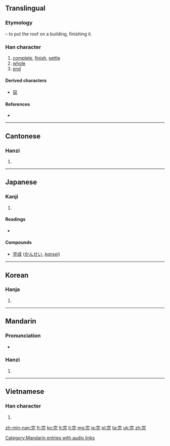 ==Translingual==
{{stroke order|strokes=7}}

===Etymology===
{{Han compound|宀|t1=roof|元|ls=psc|c1=s|c2=p}} – to put the roof on a building, finishing it.

===Han character===
{{Han char|rn=40|rad=宀|as=04|sn=7|four=3021<sub>1</sub>|canj=十一一山 (JMMU)|ids=⿱[[宀]][[元]]}}

# [[complete]], [[finish]], [[settle]]
# [[whole]]
# [[end]]

====Derived characters====
* [[寇]]

====References====
* {{Han ref|kx=0282.130|dkj=07079|dj=0555.010|hdz=20914.020|uh=5B8C|ud=23436|bh=A7B9|bd=42937}}

----

==Cantonese==

===Hanzi===
{{yue-hanzi|jyut=|y=yun4}}

# {{defn|lang=yue|sort=宀04}}

----

==Japanese==

===Kanji===
{{ja-kanji|grade=4|rs=宀04}}

# {{defn|lang=ja|sort=宀04}}

====Readings====
* {{ja-readings|on=[[かん]] (kan)|kun=[[まったい]] (mattai), [[まっとうする]] (mattousuru)}}

====Compounds====
* [[完成]] ([[かんせい]], ''[[kansei]]'')

----

==Korean==

===Hanja===
{{ko-hanja|hangeul=완|rv=wan|mr=wan}}

# {{defn|lang=ko|sort=宀04}}

----

==Mandarin==

===Pronunciation===
* {{audio|zh-wán.ogg|audio}}

===Hanzi===
{{cmn-hanzi|pin=[[wán]] ([[wan2]])|wg=wan<sup>2</sup>}}

# {{defn|lang=cmn|sort=宀04}}

[[Category:Mandarin entries with audio links]]

----

==Vietnamese==

===Han character===
{{vi-hantu|[[hoàn]]|rs=宀04}}

# {{defn|lang=vi|sort=宀04}}

[[zh-min-nan:完]]
[[fr:完]]
[[ko:完]]
[[lt:完]]
[[li:完]]
[[mg:完]]
[[ja:完]]
[[pl:完]]
[[ta:完]]
[[uk:完]]
[[zh:完]]